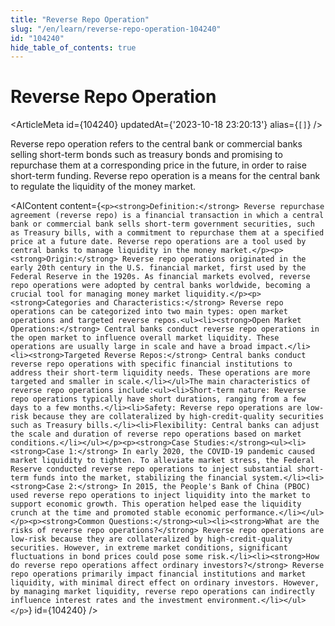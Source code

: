 ```yaml
---
title: "Reverse Repo Operation"
slug: "/en/learn/reverse-repo-operation-104240"
id: "104240"
hide_table_of_contents: true
---
```



# Reverse Repo Operation

<ArticleMeta id={104240} updatedAt={'2023-10-18 23:20:13'} alias={`[]`} />
<div className='border-solid border-b border-t-0 my-4 border-[var(--ifm-color-gray-300)]' />

Reverse repo operation refers to the central bank or commercial banks selling short-term bonds such as treasury bonds and promising to repurchase them at a corresponding price in the future, in order to raise short-term funding. Reverse repo operation is a means for the central bank to regulate the liquidity of the money market.

<AIContent content={`<p><strong>Definition:</strong> Reverse repurchase agreement (reverse repo) is a financial transaction in which a central bank or commercial bank sells short-term government securities, such as Treasury bills, with a commitment to repurchase them at a specified price at a future date. Reverse repo operations are a tool used by central banks to manage liquidity in the money market.</p><p><strong>Origin:</strong> Reverse repo operations originated in the early 20th century in the U.S. financial market, first used by the Federal Reserve in the 1920s. As financial markets evolved, reverse repo operations were adopted by central banks worldwide, becoming a crucial tool for managing money market liquidity.</p><p><strong>Categories and Characteristics:</strong> Reverse repo operations can be categorized into two main types: open market operations and targeted reverse repos.<ul><li><strong>Open Market Operations:</strong> Central banks conduct reverse repo operations in the open market to influence overall market liquidity. These operations are usually large in scale and have a broad impact.</li><li><strong>Targeted Reverse Repos:</strong> Central banks conduct reverse repo operations with specific financial institutions to address their short-term liquidity needs. These operations are more targeted and smaller in scale.</li></ul>The main characteristics of reverse repo operations include:<ul><li>Short-term nature: Reverse repo operations typically have short durations, ranging from a few days to a few months.</li><li>Safety: Reverse repo operations are low-risk because they are collateralized by high-credit-quality securities such as Treasury bills.</li><li>Flexibility: Central banks can adjust the scale and duration of reverse repo operations based on market conditions.</li></ul></p><p><strong>Case Studies:</strong><ul><li><strong>Case 1:</strong> In early 2020, the COVID-19 pandemic caused market liquidity to tighten. To alleviate market stress, the Federal Reserve conducted reverse repo operations to inject substantial short-term funds into the market, stabilizing the financial system.</li><li><strong>Case 2:</strong> In 2015, the People's Bank of China (PBOC) used reverse repo operations to inject liquidity into the market to support economic growth. This operation helped ease the liquidity crunch at the time and promoted stable economic performance.</li></ul></p><p><strong>Common Questions:</strong><ul><li><strong>What are the risks of reverse repo operations?</strong> Reverse repo operations are low-risk because they are collateralized by high-credit-quality securities. However, in extreme market conditions, significant fluctuations in bond prices could pose some risk.</li><li><strong>How do reverse repo operations affect ordinary investors?</strong> Reverse repo operations primarily impact financial institutions and market liquidity, with minimal direct effect on ordinary investors. However, by managing market liquidity, reverse repo operations can indirectly influence interest rates and the investment environment.</li></ul></p>`} id={104240} />
